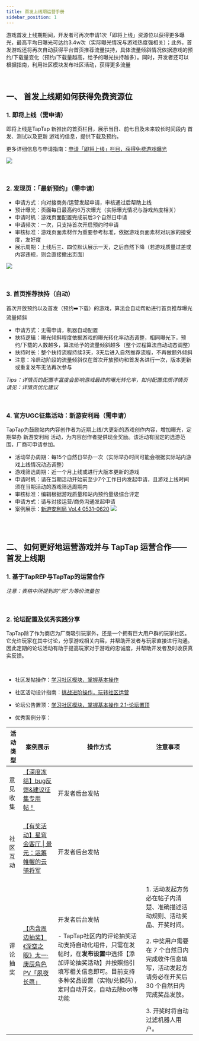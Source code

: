 ```yaml
---
title: 首发上线期运营手册
sidebar_position: 1
---
```


游戏首发上线期期间，开发者可再次申请1次「即将上线」资源位以获得更多曝光，最高平均日曝光可达约3.4w次（实际曝光情况与游戏热度强相关）；此外，首发游戏还将再次自动获得平台首页推荐流量扶持，具体流量倾斜情况依据游戏的预约/下载量变化（预约/下载量越高，给予的曝光扶持越多）。同时，开发者还可以根据指南，利用社区模块发布社区活动，获得更多流量

<br>

## 一、 首发上线期如何获得免费资源位

### 1. 即将上线（需申请）

即将上线是TapTap 新推出的首页栏目，展示当日、前七日及未来较长时间段内 首发、测试以及更新 游戏的信息，提供下载及预约。

更多详细信息与申请指南：[申请「即将上线」栏目，获得免费游戏曝光](https://developer.taptap.cn/docs/store/events/upcoming/)

![](/img/ops-handbook/即将上线.jpg)

<br>

### 2. 发现页：「最新预约」（需申请）
- 申请方式：向对接商务/运营发起申请，审核通过后帮助上线
- 预计曝光：页面每日最高约6万次曝光（实际曝光情况与游戏热度相关）
- 申请时机：游戏页面配置完成前后3个自然日申请
- 申请频次：一次，只支持首次开启预约时申请
- 审核标准：游戏页面素材作为重要参考标准，依据游戏页面素材对玩家的接受度，友好度
- 展示周期：上线后三、四位默认展示一天，之后自然下降（若游戏质量过差或内容违规，则会直接撤出页面）

![](/img/ops-handbook/最新预约.jpg)

<br>

### 3. 首页推荐扶持（自动）
首次开放预约以及首发（预约➡️下载）的游戏，算法会自动帮助进行首页推荐曝光流量倾斜
- 申请方式：无需申请，机器自动配置
- 扶持逻辑：曝光倾斜程度依据游戏的曝光转化率动态调整，相同曝光下，预约/下载的人数越多，算法给予的流量倾斜越多（整个过程算法自动动态调整）
- 扶持时长：整个扶持流程持续3天，3天后进入自然推荐流程，不再做额外倾斜
- 注意：冷启动阶段的流量倾斜仅在首次开放预约和首发各进行一次，版本更新或重复发布无法再次参与

*Tips：详情页的配置丰富度会影响游戏最终的曝光转化率，如何配置优质详情页请见：详情页优化建议*

<br>

### 4. 官方UGC征集活动：新游安利局（需申请）

TapTap为鼓励站内内容创作者为近期上线/大更新的游戏创作内容，增加曝光，定期举办 新游安利局 活动，为内容创作者提供现金奖励。该活动有固定的选游范围，厂商可申请参加。
- 活动举办周期：每15个自然日举办一次（实际举办时间可能会根据实际站内游戏上线情况动态调整）
- 游戏筛选周期：近一个月上线或进行大版本更新的游戏
- 申请时机：请在当期活动开始前至少7个工作日内发起申请，且游戏上线时间须在当期活动的游戏筛选周期内
- 审核标准：编辑根据游戏质量和站内预约量级综合评定
- 申请方式：请与对接运营/商务沟通发起申请
- 案例展示：[新游安利局 Vol.4  0531-0620](https://www.taptap.cn/activity/135)
![](/img/ops-handbook/新游安利局.png)

<br>
<br>

## 二、 如何更好地运营游戏并与 TapTap 运营合作——首发上线期

### 1. 基于TapREP与TapTap的运营合作
*注意：表格中所提到的“元”为等价流量包*

<br>

### 2. 论坛配置及优秀实践分享
TapTap除了作为商店为厂商吸引玩家外，还是一个拥有巨大用户群的玩家社区。它允许玩家在其中讨论，分享游戏相关内容，并帮助开发者与玩家直接进行沟通。因此定期的论坛活动有助于提高玩家对于游戏的忠诚度，并帮助开发者及时收获真实反馈。

<br>

- 社区发帖操作：[学习社区模块，掌握基本操作](https://developer.taptap.cn/docs/community/features/)

- 社区活动设计指南：[挑战进阶操作，玩转社区运营](https://developer.taptap.cn/docs/community/advanced/)

- 论坛公告置顶：[学习社区模块，掌握基本操作 2.1-论坛置顶](https://developer.taptap.cn/docs/community/features/)

- 优秀案例分享：

| **活动类型** | **案例展示**                                                                                 | **操作方式**                                                                                                                 | **注意事项**                                                                                                                         |
| -------- | ---------------------------------------------------------------------------------------- | ------------------------------------------------------------------------------------------------------------------------ | -------------------------------------------------------------------------------------------------------------------------------- |
| 意见收集     | [【深度冻结】bug反馈&建议征集专用帖！](https://www.taptap.cn/moment/400343007913575020)<br><br>          | 开发者后台发帖                                                                                                                  | <br>                                                                                                                             |
| 社区互动     | [【有奖活动】星穹会客厅 \| 景元：运筹帷幄的云骑将军](https://www.taptap.cn/moment/406253682930222960)<br><br>   | 开发者后台发帖                                                                                                                  | <br>                                                                                                                             |
| 评论抽奖     | [【内含周边抽奖】《深空之眼》太一·庚辰角色PV「夙夜长愿」](https://www.taptap.cn/moment/410745624888083869)<br><br> | 开发者后台发帖<br><br>- TapTap社区内的评论抽奖活动支持自动化组件，只需在发帖时，在**发布设置**中选择【添加评论抽奖活动】并按照指引填写相关信息即可。目前支持多种奖品设置（实物/兑换码），定时自动开奖，自动去除bot等功能 | 1. 活动发起方务必在帖子内清楚、准确描述活动规则、活动奖品、开奖时间。<br>  <br>2. 中奖用户需要在 7 个自然日内完成收件信息填写，活动发起方请务必在开奖后 30 个自然日内完成奖品发放。<br>  <br>3. 开奖时将自动过滤机器人用户。 |